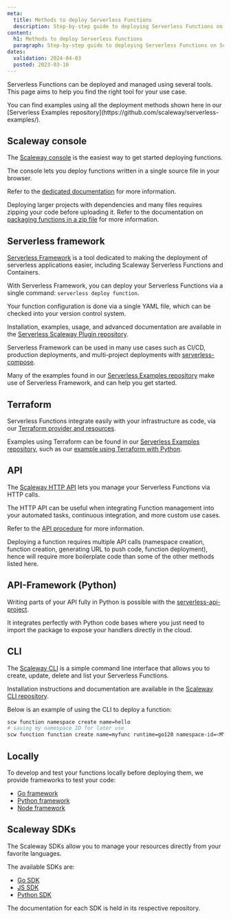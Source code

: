 ```yaml
---
meta:
  title: Methods to deploy Serverless Functions
  description: Step-by-step guide to deploying Serverless Functions on Scaleway.
content:
  h1: Methods to deploy Serverless Functions
  paragraph: Step-by-step guide to deploying Serverless Functions on Scaleway.
dates:
  validation: 2024-04-03
  posted: 2023-03-10
---
```


Serverless Functions can be deployed and managed using several tools. This page aims to help you find the right tool for your use case.

<Message type="tip">
  You can find examples using all the deployment methods shown here in our [Serverless Examples repository](https://github.com/scaleway/serverless-examples/).
</Message>

## Scaleway console

The [Scaleway console](https://console.scaleway.com/) is the easiest way to get started deploying functions.

The console lets you deploy functions written in a single source file in your browser.

Refer to the [dedicated documentation](/serverless/functions/how-to/create-a-function/) for more information.

Deploying larger projects with dependencies and many files requires zipping your code before uploading it. Refer to the documentation on [packaging functions in a zip file](/serverless/functions/how-to/package-function-dependencies-in-zip/) for more information.

## Serverless framework

[Serverless Framework](https://www.serverless.com/) is a tool dedicated to making the deployment of serverless applications easier, including Scaleway Serverless Functions and Containers.

With Serverless Framework, you can deploy your Serverless Functions via a single command: `serverless deploy function`.

Your function configuration is done via a single YAML file, which can be checked into your version control system.

Installation, examples, usage, and advanced documentation are available in the [Serverless Scaleway Plugin repository](https://github.com/scaleway/serverless-scaleway-functions/).

Serverless Framework can be used in many use cases such as CI/CD, production deployments, and multi-project deployments with [serverless-compose](https://www.serverless.com/framework/docs/guides/compose/).

Many of the examples found in our [Serverless Examples repository](https://github.com/scaleway/serverless-examples/) make use of Serverless Framework, and can help you get started.

## Terraform

Serverless Functions integrate easily with your infrastructure as code, via our [Terraform provider and resources](https://registry.terraform.io/providers/scaleway/scaleway/latest/docs/resources/container/).

Examples using Terraform can be found in our [Serverless Examples repository](https://github.com/scaleway/serverless-examples/), such as our [example using Terraform with Python](https://github.com/scaleway/serverless-examples/tree/main/functions/terraform-python-example/).

## API

The [Scaleway HTTP API](https://www.scaleway.com/en/developers/api/) lets you manage your Serverless Functions via HTTP calls.

The HTTP API can be useful when integrating Function management into your automated tasks, continuous integration, and more custom use cases.

Refer to the [API procedure](/serverless/functions/api-cli/deploy-function-api/) for more information.

<Message type="note">
  Deploying a function requires multiple API calls (namespace creation, function creation, generating URL to push code, function deployment), hence will require more boilerplate code than some of the other methods listed here.
</Message>

## API-Framework (Python)

Writing parts of your API fully in Python is possible with the [serverless-api-project](https://github.com/scaleway/serverless-api-project/).

It integrates perfectly with Python code bases where you just need to import the package to expose your handlers directly in the cloud.

## CLI

The [Scaleway CLI](https://github.com/scaleway/scaleway-cli/) is a simple command line interface that allows you to create, update, delete and list your Serverless Functions.

Installation instructions and documentation are available in the [Scaleway CLI repository](https://github.com/scaleway/scaleway-cli/).

Below is an example of using the CLI to deploy a function:

```sh
scw function namespace create name=hello
# saving my namespace ID for later use
scw function function create name=myfunc runtime=go120 namespace-id=<MY-NAMESPACE-ID>
```

## Locally

To develop and test your functions locally before deploying them, we provide frameworks to test your code:
- [Go framework](https://github.com/scaleway/serverless-functions-go/)
- [Python framework](https://github.com/scaleway/serverless-functions-python/)
- [Node framework](https://github.com/scaleway/serverless-functions-node/)


## Scaleway SDKs

The Scaleway SDKs allow you to manage your resources directly from your favorite languages.

The available SDKs are:

- [Go SDK](https://github.com/scaleway/scaleway-sdk-go/)
- [JS SDK](https://github.com/scaleway/scaleway-sdk-js/)
- [Python SDK](https://github.com/scaleway/scaleway-sdk-python/)

The documentation for each SDK is held in its respective repository.